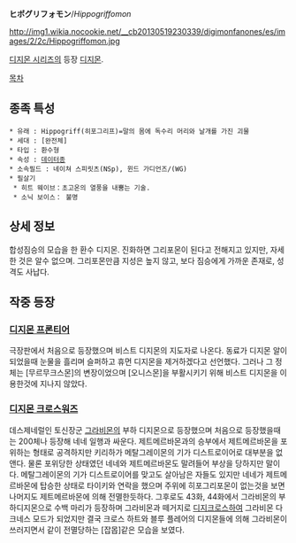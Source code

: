 '''ヒポグリフォモン'''/''Hippogriffomon''

http://img1.wikia.nocookie.net/__cb20130519230339/digimonfanones/es/images/2/2c/Hippogriffomon.jpg

[[디지몬 시리즈]]의 등장 [[디지몬]].

[[목차]]

== 종족 특성 ==

 * 유래 : Hippogriff(히포그리프)=말의 몸에 독수리 머리와 날개를 가진 괴물
 * 세대 : [완전체]
 * 타입 : 환수형
 * 속성 : [[데이터]]종
 * 소속필드 : 네이쳐 스피릿츠(NSp), 윈드 가디언즈/(WG)
 * 필살기
  * 히트 웨이브：초고온의 열풍을 내뿜는 기술.
  * 소닉 보이스： 불명

== 상세 정보 ==
합성짐승의 모습을 한 환수 디지몬. 진화하면 그리포몬이 된다고 전해지고 있지만, 자세한 것은 알수 없으며. 그리포몬만큼 지성은 높지 않고, 보다 짐승에게 가까운 존재로, 성격도 사납다.

== 작중 등장 ==
=== [[디지몬 프론티어]] ===
극장판에서 처음으로 등장했으며 비스트 디지몬의 지도자로 나온다. 동료가 디지몬 알이 되었을때 눈물을 흘리며 슬퍼하고 휴먼 디지몬을 제거하겠다고 선언했다. 그러나 그 정체는 [무르무크스몬]의 변장이었으며 [오니스몬]을 부활시키기 위해 비스트 디지몬을 이용한것에 지나지 않았다.

=== [[디지몬 크로스워즈]] ===
데스제네럴인 토신장군 [[그라비몬]]의 부하 디지몬으로 등장했으며 처음으로 등장했을때는 200체나 등장해 네네 일행과 싸운다. 제트메르바몬과의 승부에서 제트메르바몬을 포위하는 형태로 공격하지만 키리하가 메탈그레이몬의 기가 디스트로이어로 대부분을 없앤다. 물론 포위당한 상태였던 네네와 제트메르바몬도 말려들어 부상을 당하지만 말이다. 메탈그레이몬의 기가 디스트로이어를 맞고도 살아남은 자들도 있지만 네네가 제트메르바몬에 탑승한 상태로 타이키와 연락을 했으며 주위에 히포그리포몬이 없는것을 보면 나머지도 제트메르바몬에 의해 전멸한듯하다. 그후로도 43화, 44화에서 그라비몬의 부하디지몬으로 수백 마리가 등장하며 그라비몬과 떼거지로 [[디지크로스]]하여 그라비몬 다크네스 모드가 되었지만 결국 크로스 하트와 블루 플레어의 디지몬들에 의해 그라비몬이 쓰러지면서 같이 전멸당하는 [잡몹]같은 모습을 보였다. 
